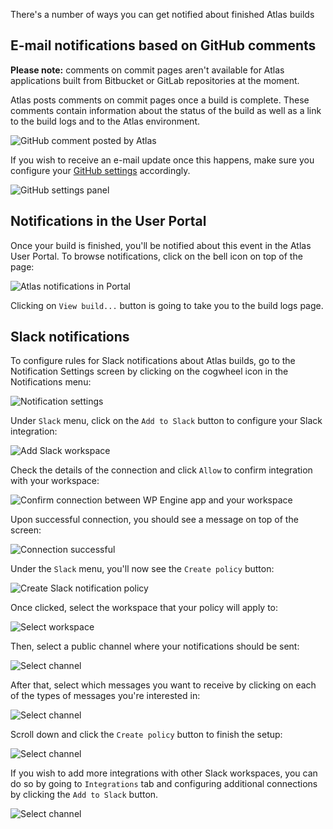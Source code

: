 There's a number of ways you can get notified about finished Atlas builds

## E-mail notifications based on GitHub comments

**Please note:** comments on commit pages aren't available for Atlas applications built from Bitbucket or GitLab repositories at the moment.

Atlas posts comments on commit pages once a build is complete. These comments contain information about the status of the build as well as a link to the build logs and to the Atlas environment.

![GitHub comment posted by Atlas](./assets/img/notifications/gh-comment.png)

If you wish to receive an e-mail update once this happens, make sure you configure your [GitHub settings](https://docs.github.com/en/account-and-profile/managing-subscriptions-and-notifications-on-github/setting-up-notifications/configuring-notifications#customizing-your-email-notifications) accordingly.

![GitHub settings panel](./assets/img/notifications/gh-settings.png)

## Notifications in the User Portal

Once your build is finished, you'll be notified about this event in the Atlas User Portal. To browse notifications, click on the bell icon on top of the page:

![Atlas notifications in Portal](./assets/img/notifications/portal-notifications.png)

Clicking on `View build...` button is going to take you to the build logs page.

## Slack notifications

To configure rules for Slack notifications about Atlas builds, go to the Notification Settings screen by clicking on the cogwheel icon in the Notifications menu:

![Notification settings](./assets/img/notifications/notification-settings.png)

Under `Slack` menu, click on the `Add to Slack` button to configure your Slack integration:

![Add Slack workspace](./assets/img/notifications/add-to-slack.png)

Check the details of the connection and click `Allow` to confirm integration with your workspace:

![Confirm connection between WP Engine app and your workspace](./assets/img/notifications/accept-connection.png)

Upon successful connection, you should see a message on top of the screen:

![Connection successful](./assets/img/notifications/confirm-connection.png)

Under the `Slack` menu, you'll now see the `Create policy` button:

![Create Slack notification policy](./assets/img/notifications/create-policy.png)

Once clicked, select the workspace that your policy will apply to:

![Select workspace](./assets/img/notifications/select-integration.png)

Then, select a public channel where your notifications should be sent:

![Select channel](./assets/img/notifications/select-channel.png)

After that, select which messages you want to receive by clicking on each of the types of messages you're interested in:

![Select channel](./assets/img/notifications/select-messages.png)

Scroll down and click the `Create policy` button to finish the setup:

![Select channel](./assets/img/notifications/confirm-policy-creation.png)

If you wish to add more integrations with other Slack workspaces, you can do so by going to `Integrations` tab and configuring additional connections by clicking the `Add to Slack` button.

![Select channel](./assets/img/notifications/add-more-integrations.png)
